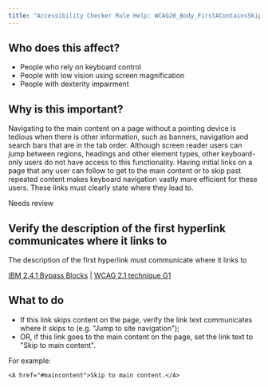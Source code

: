```yaml
---
title: "Accessibility Checker Rule Help: WCAG20_Body_FirstAContainsSkipText_Native_Host_Sematics"
---
```


<div className="toolHelp">
<Row>
<Column colLg={5} colMd={3} colSm={4} className="toolLeft">

## Who does this affect?

 * People who rely on keyboard control
 * People with low vision using screen magnification
 * People with dexterity impairment

## Why is this important?

Navigating to the main content on a page without a pointing device is tedious when there is other information, such as banners, navigation and search bars that are in the tab order. Although screen reader users can jump between regions, headings and other element types, other keyboard-only users do not have access to this functionality. Having initial links on a page that any user can follow to get to the main content or to skip past repeated content makes keyboard navigation vastly more efficient for these users. These links must clearly state where they lead to.

</Column>
<Column colLg={11} colMd={5} colSm={4} className="toolMain">

<div id="locLevel" className="level-violation">Needs review</div>

## Verify the description of the first hyperlink communicates where it links to
The description of the first hyperlink must communicate where it links to

[IBM 2.4.1 Bypass Blocks](http://www.ibm.com/able/guidelines/ci162/bypass_blocks.html) | [WCAG 2.1 technique G1](https://www.w3.org/WAI/WCAG21/Techniques/general/G1)

<div id="locSnippet"></div>

## What to do

 * If this link skips content on the page, verify the link text communicates where it skips to (e.g. "Jump to site navigation");
 * OR, if this link goes to the main content on the page, set the link text to "Skip to main content".

For example:

```
<A href="#maincontent">Skip to main content.</A>
```

</Column>
</Row>
</div>
